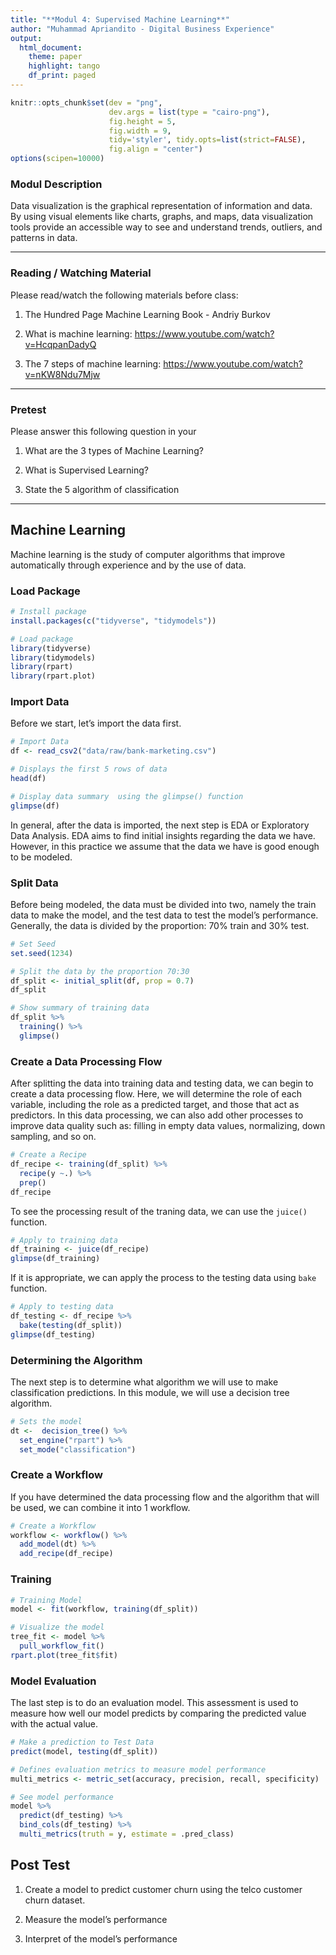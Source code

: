 ```yaml
---
title: "**Modul 4: Supervised Machine Learning**"
author: "Muhammad Apriandito - Digital Business Experience"
output:
  html_document:
    theme: paper
    highlight: tango
    df_print: paged
---
```


```r
knitr::opts_chunk$set(dev = "png", 
                      dev.args = list(type = "cairo-png"), 
                      fig.height = 5, 
                      fig.width = 9, 
                      tidy='styler', tidy.opts=list(strict=FALSE), 
                      fig.align = "center")
options(scipen=10000)
```

### **Modul Description**

Data visualization is the graphical representation of information and data. By using visual elements like charts, graphs, and maps, data visualization tools provide an accessible way to see and understand trends, outliers, and patterns in data.

------------------------------------------------------------------------

### **Reading / Watching Material**

Please read/watch the following materials before class:

1.  The Hundred Page Machine Learning Book - Andriy Burkov

2.  What is machine learning: <https://www.youtube.com/watch?v=HcqpanDadyQ>

3.  The 7 steps of machine learning: <https://www.youtube.com/watch?v=nKW8Ndu7Mjw>

------------------------------------------------------------------------

### **Pretest**

Please answer this following question in your

1.  What are the 3 types of Machine Learning?

2.  What is Supervised Learning?

3.  State the 5 algorithm of classification

------------------------------------------------------------------------

## Machine Learning

Machine learning is the study of computer algorithms that improve automatically through experience and by the use of data.

### Load Package

```r
# Install package
install.packages(c("tidyverse", "tidymodels"))
```

```r
# Load package
library(tidyverse)
library(tidymodels)
library(rpart)
library(rpart.plot)
```

### Import Data

Before we start, let's import the data first.

```r
# Import Data
df <- read_csv2("data/raw/bank-marketing.csv")
```

```r
# Displays the first 5 rows of data
head(df)
```

```r
# Display data summary  using the glimpse() function
glimpse(df)
```

In general, after the data is imported, the next step is EDA or Exploratory Data Analysis. EDA aims to find initial insights regarding the data we have. However, in this practice we assume that the data we have is good enough to be modeled.

### Split Data

Before being modeled, the data must be divided into two, namely the train data to make the model, and the test data to test the model's performance. Generally, the data is divided by the proportion: 70% train and 30% test.

```r
# Set Seed
set.seed(1234)
```

```r
# Split the data by the proportion 70:30
df_split <- initial_split(df, prop = 0.7)
df_split
```

```r
# Show summary of training data
df_split %>%
  training() %>%
  glimpse()
```

### Create a Data Processing Flow

After splitting the data into training data and testing data, we can begin to create a data processing flow. Here, we will determine the role of each variable, including the role as a predicted target, and those that act as predictors. In this data processing, we can also add other processes to improve data quality such as: filling in empty data values, normalizing, down sampling, and so on.

```r
# Create a Recipe
df_recipe <- training(df_split) %>%
  recipe(y ~.) %>%
  prep()
df_recipe
```

To see the processing result of the traning data, we can use the `juice()` function.

```r
# Apply to training data
df_training <- juice(df_recipe)
glimpse(df_training)
```

If it is appropriate, we can apply the process to the testing data using `bake` function.

```r
# Apply to testing data
df_testing <- df_recipe %>%
  bake(testing(df_split)) 
glimpse(df_testing)
```

### Determining the Algorithm

The next step is to determine what algorithm we will use to make classification predictions. In this module, we will use a decision tree algorithm.

```r
# Sets the model
dt <-  decision_tree() %>%
  set_engine("rpart") %>% 
  set_mode("classification") 
```

### Create a Workflow

If you have determined the data processing flow and the algorithm that will be used, we can combine it into 1 workflow.

```r
# Create a Workflow
workflow <- workflow() %>%
  add_model(dt) %>%
  add_recipe(df_recipe)
```

### Training

```r
# Training Model
model <- fit(workflow, training(df_split))
```

```r
# Visualize the model
tree_fit <- model %>% 
  pull_workflow_fit()
rpart.plot(tree_fit$fit)
```

### Model Evaluation

The last step is to do an evaluation model. This assessment is used to measure how well our model predicts by comparing the predicted value with the actual value.

```r
# Make a prediction to Test Data
predict(model, testing(df_split))
```

```r
# Defines evaluation metrics to measure model performance
multi_metrics <- metric_set(accuracy, precision, recall, specificity)

# See model performance
model %>%
  predict(df_testing) %>%
  bind_cols(df_testing) %>%
  multi_metrics(truth = y, estimate = .pred_class)
```

## Post Test

1.  Create a model to predict customer churn using the telco customer churn dataset.

2.  Measure the model's performance

3.  Interpret of the model's performance
